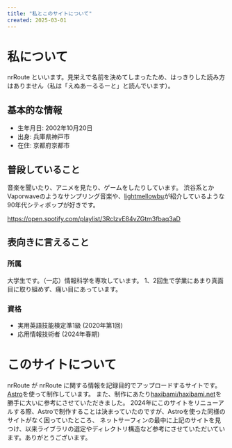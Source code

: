 ```yaml
---
title: "私とこのサイトについて"
created: 2025-03-01
---
```


# 私について

nrRoute といいます。見栄えで名前を決めてしまったため、はっきりした読み方はありません（私は「えぬあーるるーと」と読んでいます）。

## 基本的な情報

- 生年月日: 2002年10月20日
- 出身: 兵庫県神戸市
- 在住: 京都府京都市

## 普段していること

音楽を聞いたり、アニメを見たり、ゲームをしたりしています。
渋谷系とかVaporwaveのようなサンプリング音楽や、[lightmellowbu](http://lightmellowbu.blog.fc2.com/)が紹介しているような90年代シティポップが好きです。

https://open.spotify.com/playlist/3RcIzvE84vZGtm3fbaq3aD

## 表向きに言えること

### 所属

大学生です。（一応）情報科学を専攻しています。
1、2回生で学業にあまり真面目に取り組めず、痛い目にあっています。

### 資格

- 実用英語技能検定準1級 (2020年第1回)
- 応用情報技術者 (2024年春期)

# このサイトについて

nrRoute が nrRoute に関する情報を記録目的でアップロードするサイトです。[Astro](https://astro.build)を使って制作しています。
また、制作にあたり[haxibami/haxibami.net](https://github.com/haxibami/haxibami.net)を勝手に大いに参考にさせていただきました。
2024年にこのサイトをリニューアルする際、Astroで制作することは決まっていたのですが、Astroを使った同様のサイトがなく困っていたところ、
ネットサーフィンの最中に上記のサイトを見つけ、以来ライブラリの選定やディレクトリ構造など参考にさせていただいています。ありがとうございます。
